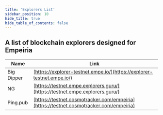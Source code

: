 ```yaml
---
title: 'Explorers List'
sidebar_position: 10
hide_title: true
hide_table_of_contents: false
---
```



<PageTitle iconUrl="img/empeiria-icon.svg" title="Empeiria Explorers List" />

## A list of blockchain explorers designed for Empeiria

| Name             | Link |
| ---------------- | ---- |
| Big Dipper | [https://explorer-testnet.empe.io/](https://explorer-testnet.empe.io/) |
| NG | [https://testnet.empe.explorers.guru/](https://testnet.empe.explorers.guru/) |
| Ping.pub | [https://testnet.cosmotracker.com/empeiria](https://testnet.cosmotracker.com/empeiria) |
